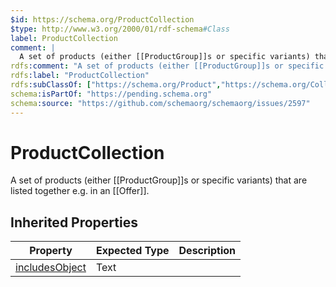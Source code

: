 ```yaml
---
$id: https://schema.org/ProductCollection
$type: http://www.w3.org/2000/01/rdf-schema#Class
label: ProductCollection
comment: |
  A set of products (either [[ProductGroup]]s or specific variants) that are listed together e.g. in an [[Offer]].
rdfs:comment: "A set of products (either [[ProductGroup]]s or specific variants) that are listed together e.g. in an [[Offer]]."
rdfs:label: "ProductCollection"
rdfs:subClassOf: ["https://schema.org/Product","https://schema.org/Collection"]
schema:isPartOf: "https://pending.schema.org"
schema:source: "https://github.com/schemaorg/schemaorg/issues/2597"
---
```


# ProductCollection

A set of products (either [[ProductGroup]]s or specific variants) that are listed together e.g. in an [[Offer]].

## Inherited Properties

| Property | Expected Type | Description |
| --- | --- | --- |
| [includesObject](https://schema.org/includesObject) | Text |  |

